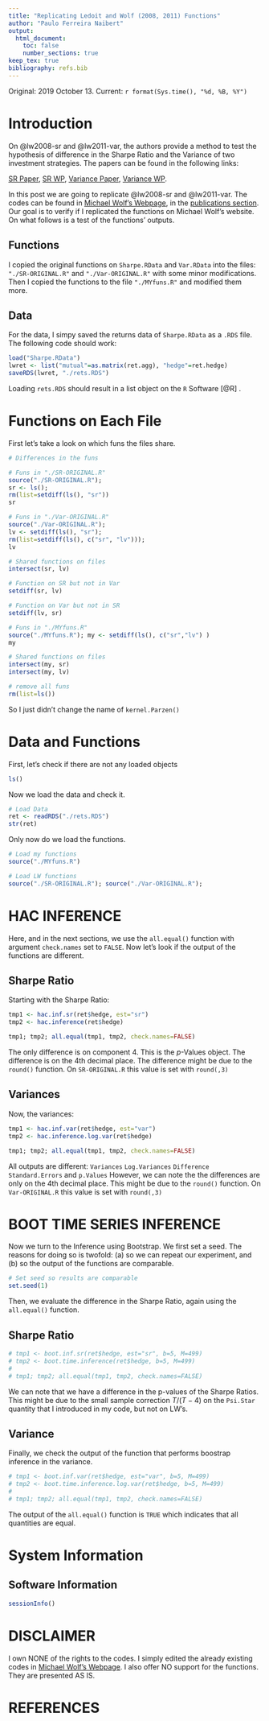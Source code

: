 ```yaml
--- 
title: "Replicating Ledoit and Wolf (2008, 2011) Functions" 
author: "Paulo Ferreira Naibert" 
output: 
  html_document:
    toc: false
    number_sections: true
keep_tex: true
bibliography: refs.bib
--- 
```


Original: 2019 October 13.
Current: `r format(Sys.time(), "%d, %B, %Y")`

# Introduction

On @lw2008-sr and @lw2011-var, the authors provide a method to test the hypothesis of difference in the Sharpe Ratio and the Variance of two investment strategies.
The papers can be found in the following links:

[SR Paper](https://www.econ.uzh.ch/dam/jcr:ffffffff-935a-b0d6-0000-00007214c2bc/jef_2008pdf.pdf), 
[SR WP](http://www.econ.uzh.ch/static/wp_iew/iewwp320.pdf), 
[Variance Paper](https://www.econ.uzh.ch/dam/jcr:520edf26-2322-4708-8dde-51d61141914a/Ledoit_et_al-2011-Wilmott_Robust_Performance.pdf), 
[Variance WP](http://www.econ.uzh.ch/static/wp_iew/iewwp516.pdf).

In this post we are going to replicate @lw2008-sr and @lw2011-var.
The codes can be found in 
[Michael Wolf's Webpage](https://www.econ.uzh.ch/en/people/faculty/wolf.html), 
in the 
[publications section](https://www.econ.uzh.ch/en/people/faculty/wolf/publications.html).
Our goal is to verify if I replicated the functions on Michael Wolf's website.
On what follows is a test of the functions' outputs.

## Functions

I copied the original functions on `Sharpe.RData` and `Var.RData` into the files: `"./SR-ORIGINAL.R"` and `"./Var-ORIGINAL.R"` with some minor modifications.
Then I copied the functions to the file `"./MYfuns.R"` and modified them more.


## Data

For the data, I simpy saved the returns data of `Sharpe.RData` as a `.RDS` file.
The following code should work:

```r
load("Sharpe.RData")
lwret <- list("mutual"=as.matrix(ret.agg), "hedge"=ret.hedge)
saveRDS(lwret, "./rets.RDS")
```

Loading `rets.RDS` should result in a list object on the `R` Software [@R] .


# Functions on Each File

First let's take a look on which funs the files share.

```r
# Differences in the funs

# Funs in "./SR-ORIGINAL.R"
source("./SR-ORIGINAL.R");
sr <- ls();
rm(list=setdiff(ls(), "sr"))
sr

# Funs in "./Var-ORIGINAL.R"
source("./Var-ORIGINAL.R");
lv <- setdiff(ls(), "sr");
rm(list=setdiff(ls(), c("sr", "lv"))); 
lv

# Shared functions on files
intersect(sr, lv)

# Function on SR but not in Var
setdiff(sr, lv)

# Function on Var but not in SR
setdiff(lv, sr)

# Funs in "./MYfuns.R"
source("./MYfuns.R"); my <- setdiff(ls(), c("sr","lv") )
my

# Shared functions on files
intersect(my, sr)
intersect(my, lv)

# remove all funs
rm(list=ls())
```
So I just didn't change the name of `kernel.Parzen()`


# Data and Functions

First, let's check if there are not any loaded objects

```r
ls()
```

Now we load the data and check it.

```r
# Load Data
ret <- readRDS("./rets.RDS")
str(ret)
```

Only now do we load the functions.

```r
# Load my functions
source("./MYfuns.R")

# Load LW functions
source("./SR-ORIGINAL.R"); source("./Var-ORIGINAL.R");
```

#  HAC INFERENCE

Here, and in the next sections, we use the `all.equal()` function with argument `check.names` set to `FALSE`.
Now let's look if the output of the functions are different.

## Sharpe Ratio

Starting with the Sharpe Ratio:

```r
tmp1 <- hac.inf.sr(ret$hedge, est="sr")
tmp2 <- hac.inference(ret$hedge)

tmp1; tmp2; all.equal(tmp1, tmp2, check.names=FALSE)
```

The only difference is on component 4.
This is the $p$-Values object.
The difference is on the 4th decimal place.
The difference might be due to the `round()` function.
On `SR-ORIGINAL.R` this value is set with `round(,3)`

## Variances

Now, the variances:

```r
tmp1 <- hac.inf.var(ret$hedge, est="var")
tmp2 <- hac.inference.log.var(ret$hedge)

tmp1; tmp2; all.equal(tmp1, tmp2, check.names=FALSE)
```

All outputs are different: `Variances` `Log.Variances` `Difference` `Standard.Errors` and `p.Values`
However, we can note the the differences are only on the 4th decimal place.
This might be due to the `round()` function.
On `Var-ORIGINAL.R` this value is set with `round(,3)`

# BOOT TIME SERIES INFERENCE

Now we turn to the Inference using Bootstrap.
We first set a seed.
The reasons for doing so is twofold:
(a) so we can repeat our experiment, and (b) so the output of the functions are comparable.

```r
# Set seed so results are comparable
set.seed(1)
```

Then, we evaluate the difference in the Sharpe Ratio, again using the `all.equal()` function.

## Sharpe Ratio
```r
# tmp1 <- boot.inf.sr(ret$hedge, est="sr", b=5, M=499)
# tmp2 <- boot.time.inference(ret$hedge, b=5, M=499)
# 
# tmp1; tmp2; all.equal(tmp1, tmp2, check.names=FALSE)
```

We can note that we have a difference in the p-values of the Sharpe Ratios.
This might be due to the small sample correction $T/(T-4)$ on the `Psi.Star` quantity that I introduced in my code, but not on LW's.

## Variance

Finally, we check the output of the function that performs boostrap inference in the variance.

```r
# tmp1 <- boot.inf.var(ret$hedge, est="var", b=5, M=499)
# tmp2 <- boot.time.inference.log.var(ret$hedge, b=5, M=499)
# 
# tmp1; tmp2; all.equal(tmp1, tmp2, check.names=FALSE)
```

The output of the `all.equal()` function is `TRUE` which indicates that all quantities are equal.


# System Information

## Software Information
```r
sessionInfo()
```

# DISCLAIMER

I own NONE of the rights to the codes.
I simply edited the already existing codes in
[Michael Wolf's Webpage](https://www.econ.uzh.ch/en/people/faculty/wolf.html).
I also offer NO support for the functions.
They are presented AS IS.

# REFERENCES
